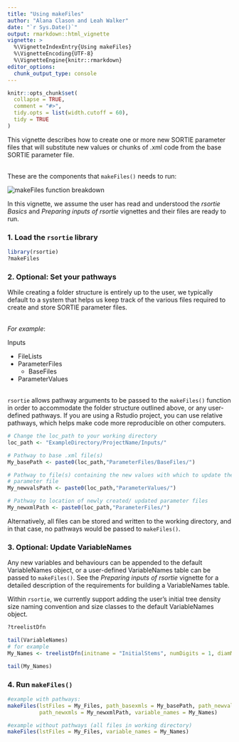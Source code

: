 ```yaml
---
title: "Using makeFiles"
author: "Alana Clason and Leah Walker"
date: "`r Sys.Date()`"
output: rmarkdown::html_vignette
vignette: >
  %\VignetteIndexEntry{Using makeFiles}
  %\VignetteEncoding{UTF-8}
  %\VignetteEngine{knitr::rmarkdown}
editor_options: 
  chunk_output_type: console
---
```


```r
knitr::opts_chunk$set(
  collapse = TRUE,
  comment = "#>",
  tidy.opts = list(width.cutoff = 60), 
  tidy = TRUE
)
```

This vignette describes how to create one or more new SORTIE parameter files that will substitute new values or chunks of .xml code from the base SORTIE parameter file.  
<br>  

These are the components that `makeFiles()` needs to run:

![makeFiles function breakdown](makeFiles_schematic.jpg)
<br>  
  
In this vignette, we assume the user has read and understood the *rsortie Basics* and *Preparing inputs of rsortie* vignettes and their files are ready to run.

### 1. Load the `rsortie` library

```r
library(rsortie)
?makeFiles
```


### 2. Optional: Set your pathways

While creating a folder structure is entirely up to the user, we typically default to a system that helps us keep track of the various files required to create and store SORTIE parameter files.  
<br>  

*For example*:

Inputs  
  
* FileLists  
* ParameterFiles  
    * BaseFiles  
* ParameterValues  
<br>  

`rsortie` allows pathway arguments to be passed to the `makeFiles()` function in order to accommodate the folder structure outlined above, or any user-defined pathways. If you are using a Rstudio project, you can use relative pathways, which helps make code more reproducible on other computers.

```r
# Change the loc_path to your working directory
loc_path <- "ExampleDirectory/ProjectName/Inputs/" 

# Pathway to base .xml file(s)
My_basePath <- paste0(loc_path,"ParameterFiles/BaseFiles/")

# Pathway to file(s) containing the new values with which to update the base 
# parameter file
My_newvalsPath <- paste0(loc_path,"ParameterValues/")

# Pathway to location of newly created/ updated parameter files
My_newxmlPath <- paste0(loc_path,"ParameterFiles/")
```

Alternatively, all files can be stored and written to the working directory, and in that case, no pathways would be passed to  `makeFiles()`.

### 3. Optional: Update VariableNames

Any new variables and behaviours can be appended to the default VariableNames object, or a user-defined VariableNames table can be passed to `makeFiles()`. See the *Preparing inputs of rsortie* vignette for a  detailed description of the requirements for building a VariableNames table.

Within `rsortie`, we currently support adding the user's initial tree density size naming convention and size classes to the default VariableNames object.

```r
?treelistDfn

tail(VariableNames)
# for example
My_Names <- treelistDfn(initname = "InitialStems", numDigits = 1, diamMin = 1.5, diamMax = 100, diamInc = 1.5)

tail(My_Names)
```

### 4. Run `makeFiles()`

```r
#example with pathways:
makeFiles(lstFiles = My_Files, path_basexmls = My_basePath, path_newvals = My_newvalsPath, 
          path_newxmls = My_newxmlPath, variable_names = My_Names)

#example without pathways (all files in working directory)
makeFiles(lstFiles = My_Files, variable_names = My_Names)

```


